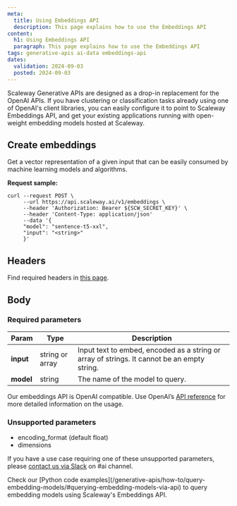 ```yaml
---
meta:
  title: Using Embeddings API
  description: This page explains how to use the Embeddings API
content:
  h1: Using Embeddings API
  paragraph: This page explains how to use the Embeddings API
tags: generative-apis ai-data embeddings-api
dates:
  validation: 2024-09-03
  posted: 2024-09-03
---
```


Scaleway Generative APIs are designed as a drop-in replacement for the OpenAI APIs. If you have clustering or classification tasks already using one of OpenAI's client libraries, you can easily configure it to point to Scaleway Embeddings API, and get your existing applications running with open-weight embedding models hosted at Scaleway.

## Create embeddings

Get a vector representation of a given input that can be easily consumed by machine learning models and algorithms.

**Request sample:**

```
curl --request POST \
     --url https://api.scaleway.ai/v1/embeddings \
     --header 'Authorization: Bearer ${SCW_SECRET_KEY}' \
     --header 'Content-Type: application/json'
     --data '{
     "model": "sentence-t5-xxl",
     "input": "<string>"
     }'
```

## Headers

Find required headers in [this page](/generative-apis/api-cli/using-generative-apis/).

## Body

### Required parameters

| Param  | Type | Description |
| ------------- |-------------|-------------|
| **input**      | string or array     | Input text to embed, encoded as a string or array of strings. It cannot be an empty string.  |
| **model**       | string     | The name of the model to query.     |

Our embeddings API is OpenAI compatible. Use OpenAI’s [API reference](https://platform.openai.com/docs/api-reference/embeddings) for more detailed information on the usage.

### Unsupported parameters

- encoding_format (default float)
- dimensions

If you have a use case requiring one of these unsupported parameters, please [contact us via Slack](https://slack.scaleway.com/) on #ai channel.

<Message type="note">
  Check our [Python code examples](/generative-apis/how-to/query-embedding-models/#querying-embedding-models-via-api) to query embedding models using Scaleway's Embeddings API.
</Message>